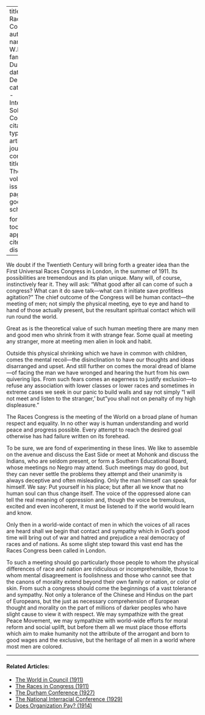 
---
title: 'The Races in Conference'
author:
  - name:
      given: W.E.B.
      family: Du Bois
date: Dec. 1910
categories: 
  - International Solidarity
  - Conferences
citation: 
  type: article-journal
  container-title: The Crisis
  volume: 1
  issue: 2
  page: 17,20
google-scholar: true

format:
  html:
    toc: false
    appendix-cite-as: display
---



We doubt if the Twentieth Century will bring forth a greater idea than the First Universal Races Congress in London, in the summer of 1911. Its possibilities are tremendous and its plan unique. Many will, of course, instinctively fear it. They will ask: "What good after all can come of such a congress? What can it do save talk---what can it initiate save profitless agitation?" The chief outcome of the Congress will be human contact---the meeting of men; not simply the physical meeting, eye to eye and hand to hand of those actually present, but the resultant spiritual contact which will run round the world. 

Great as is the theoretical value of such human meeting there are many men and good men who shrink from it with strange fear. Some quail at meeting any stranger, more at meeting men alien in look and habit. 

Outside this physical shrinking which we have in common with children, comes the mental recoil---the disinclination to have our thoughts and ideas disarranged and upset. And still further on comes the moral dread of blame---of facing the man we have wronged and hearing the hurt from his own quivering lips. From such fears comes an eagerness to justify exclusion---to refuse any association with lower classes or lower races and sometimes in extreme cases we seek in our panic to build walls and say not simply "I will not meet and listen to the stranger,' but "you shall not on penalty of my high displeasure." 

The Races Congress is the meeting of the World on a broad plane of human respect and equality. In no other way is human understanding and world peace and progress possible. Every attempt to reach the desired goal otherwise has had failure written on its forehead. 

To be sure, we are fond of experimenting in these lines. We like to assemble on the avenue and discuss the East Side or meet at Mohonk and discuss the Indians, who are seldom present, or form a Southern Educational Board, whose meetings no Negro may attend. Such meetings may do good, but they can never settle the problems they attempt and their unanimity is always deceptive and often misleading. Only the man himself can speak for himself. We say: Put yourself in his place; but after all we know that no human soul can thus change itself. The voice of the oppressed alone can tell the real meaning of oppression and, though the voice be tremulous, excited and even incoherent, it must be listened to if the world would learn and know. 

Only then in a world-wide contact of men in which the voices of all races are heard shall we begin that contact and sympathy which in God's good time will bring out of war and hatred and prejudice a real democracy of races and of nations. As some slight step toward this vast end has the Races Congress been called in London. 

To such a meeting should go particularly those people to whom the physical differences of race and nation are ridiculous or incomprehensible, those to whom mental disagreement is foolishness and those who cannot see that the canons of morality extend beyond their own family or nation, or color of skin. From such a congress should come the beginnings of a vast tolerance and sympathy. Not only a tolerance of the Chinese and Hindus on the part of Europeans, but the just as necessary comprehension of European thought and morality on the part of millions of darker peoples who have slight cause to view it with respect. We may sympathize with the great Peace Movement, we may sympathize with world-wide efforts for moral reform and social uplift, but before them all we must place those efforts which aim to make humanity not the attribute of the arrogant and born to good wages and the exclusive, but the heritage of all men in a world where most men are colored. 

<!-- Similar articles start here -->

<hr>
#### Related Articles:

* [The World in Council (1911)](/Volumes/02/05/world.html)
* [The Races in Congress (1911)](/Volumes/02/05/races_congress.html)
* [The Durham Conference (1927)](/Volumes/34/10/durham_conference.html)
* [The National Interracial Conference (1929)](/Volumes/36/02/national_interracial_conference.html)
* [Does Organization Pay? (1914)](/Volumes/07/06/does_organization_pay.html)

<!-- Similar articles end here -->
